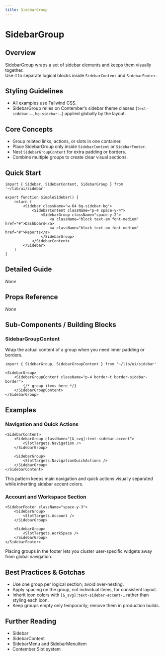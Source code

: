 ```yaml
---
title: SidebarGroup
---
```


<!-- Edited by human: false -->
<!-- Examples count: 5 -->
<!-- Source examples: 0 -->
<!-- Playground examples: 1 -->
<!-- External examples: 4 -->
<!-- Import examples: 3 -->

# SidebarGroup

## Overview
SidebarGroup wraps a set of sidebar elements and keeps them visually together.  
Use it to separate logical blocks inside `SidebarContent` and `SidebarFooter`.

## Styling Guidelines
* All examples use Tailwind CSS.  
* SidebarGroup relies on Contember’s sidebar theme classes (`text-sidebar-…`, `bg-sidebar-…`) applied globally by the layout.

## Core Concepts
* Group related links, actions, or slots in one container.  
* Place SidebarGroup only inside `SidebarContent` or `SidebarFooter`.  
* Nest `SidebarGroupContent` for extra padding or borders.  
* Combine multiple groups to create clear visual sections.

## Quick Start
```tsx
import { Sidebar, SidebarContent, SidebarGroup } from '~/lib/ui/sidebar'

export function SimpleSidebar() {
	return (
		<Sidebar className="w-64 bg-sidebar-bg">
			<SidebarContent className="p-4 space-y-4">
				<SidebarGroup className="space-y-2">
					<a className="block text-sm font-medium" href="#">Dashboard</a>
					<a className="block text-sm font-medium" href="#">Reports</a>
				</SidebarGroup>
			</SidebarContent>
		</Sidebar>
	)
}
```

## Detailed Guide
_None_

## Props Reference
_None_

## Sub-Components / Building Blocks
### SidebarGroupContent
Wrap the actual content of a group when you need inner padding or borders.

```tsx
import { SidebarGroup, SidebarGroupContent } from '~/lib/ui/sidebar'

<SidebarGroup>
	<SidebarGroupContent className="p-4 border-t border-sidebar-border">
		{/* group items here */}
	</SidebarGroupContent>
</SidebarGroup>
```

## Examples
### Navigation and Quick Actions
```tsx
<SidebarContent>
	<SidebarGroup className="[&_svg]:text-sidebar-accent">
		<SlotTargets.Navigation />
	</SidebarGroup>

	<SidebarGroup>
		<SlotTargets.NavigationQuickActions />
	</SidebarGroup>
</SidebarContent>
```
This pattern keeps main navigation and quick actions visually separated while inheriting sidebar accent colors.

### Account and Workspace Section
```tsx
<SidebarFooter className="space-y-3">
	<SidebarGroup>
		<SlotTargets.Account />
	</SidebarGroup>

	<SidebarGroup>
		<SlotTargets.WorkSpace />
	</SidebarGroup>
</SidebarFooter>
```
Placing groups in the footer lets you cluster user-specific widgets away from global navigation.

## Best Practices & Gotchas
* Use one group per logical section; avoid over-nesting.  
* Apply spacing on the group, not individual items, for consistent layout.  
* Inherit icon colors with `[&_svg]:text-sidebar-accent-…` rather than styling each icon.  
* Keep groups empty only temporarily; remove them in production builds.

## Further Reading
* Sidebar  
* SidebarContent  
* SidebarMenu and SidebarMenuItem  
* Contember Slot system

<!-- End of Generated Documentation -->